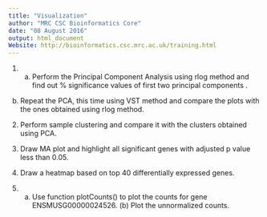 ```yaml
---
title: "Visualization"
author: "MRC CSC Bioinformatics Core"
date: "08 August 2016"
output: html_document
Website: http://bioinformatics.csc.mrc.ac.uk/training.html
---
```


1. a) Perform the Principal Component Analysis using rlog method and find out % significance values of first two principal components .


 b) Repeat the PCA, this time using VST method and compare the plots with the ones obtained using rlog method.
 
2. Perform sample clustering and compare it with the clusters obtained using PCA.

3. Draw MA plot and highlight all significant genes with adjusted p value less than 0.05.  

4. Draw a heatmap based on top 40 differentially expressed genes.

5. a) Use function plotCounts() to plot the counts for gene ENSMUSG00000024526. (b) Plot the unnormalized counts.

